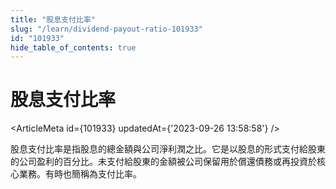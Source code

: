 ```yaml
---
title: "股息支付比率"
slug: "/learn/dividend-payout-ratio-101933"
id: "101933"
hide_table_of_contents: true
---
```



# 股息支付比率

<ArticleMeta id={101933} updatedAt={'2023-09-26 13:58:58'} />
<div className='border-solid border-b border-t-0 my-4 border-[var(--ifm-color-gray-300)]' />

股息支付比率是指股息的總金額與公司淨利潤之比。它是以股息的形式支付給股東的公司盈利的百分比。未支付給股東的金額被公司保留用於償還債務或再投資於核心業務。有時也簡稱為支付比率。
